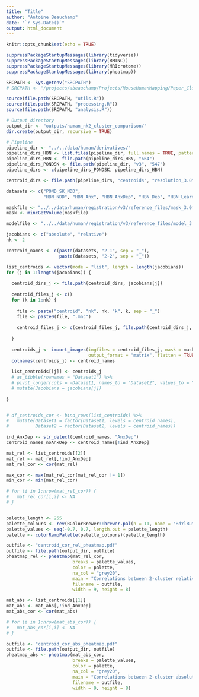 ```yaml
---
title: "Title"
author: "Antoine Beauchamp"
date: "`r Sys.Date()`"
output: html_document
---
```


```r
knitr::opts_chunk$set(echo = TRUE)
```

```r
suppressPackageStartupMessages(library(tidyverse))
suppressPackageStartupMessages(library(RMINC))
suppressPackageStartupMessages(library(MRIcrotome))
suppressPackageStartupMessages(library(pheatmap))
```

```r
SRCPATH <- Sys.getenv("SRCPATH")
# SRCPATH <- "/projects/abeauchamp/Projects/MouseHumanMapping/Paper_ClusteringAutism/main/src"
```

```r
source(file.path(SRCPATH, "utils.R"))
source(file.path(SRCPATH, "processing.R"))
source(file.path(SRCPATH, "analysis.R"))
```

```r
# Output directory
output_dir <- "outputs/human_nk2_cluster_comparison/"
dir.create(output_dir, recursive = TRUE)

# Pipeline 
pipeline_dir <- "../../data/human/derivatives/"
pipeline_dirs_HBN <- list.files(pipeline_dir, full.names = TRUE, pattern = "v3")
pipeline_dirs_HBN <- file.path(pipeline_dirs_HBN, "664")
pipeline_dirs_PONDSK <- file.path(pipeline_dir, "v3", "547")
pipeline_dirs <- c(pipeline_dirs_PONDSK, pipeline_dirs_HBN)

centroid_dirs <- file.path(pipeline_dirs, "centroids", "resolution_3.0")

datasets <- c("POND_SK_NDD",
              "HBN_NDD", "HBN_Anx", "HBN_AnxDep", "HBN_Dep", "HBN_Learn")
```

```r
maskfile <- "../../data/human/registration/v3/reference_files/mask_3.0mm.mnc"
mask <- mincGetVolume(maskfile)

modelfile <- "../../data/human/registration/v3/reference_files/model_3.0mm.mnc"
```

```r
jacobians <- c("absolute", "relative")
nk <- 2

centroid_names <- c(paste(datasets, "2-1", sep = "_"),
                    paste(datasets, "2-2", sep = "_"))

list_centroids <- vector(mode = "list", length = length(jacobians))
for (j in 1:length(jacobians)) {
  
  centroid_dirs_j <- file.path(centroid_dirs, jacobians[j])
  
  centroid_files_j <- c()
  for (k in 1:nk) {
    
    file <- paste("centroid", "nk", nk, "k", k, sep = "_")
    file <- paste0(file, ".mnc")
    
    centroid_files_j <- c(centroid_files_j, file.path(centroid_dirs_j, file))
    
  }
  
  centroids_j <- import_images(imgfiles = centroid_files_j, mask = maskfile,
                               output_format = "matrix", flatten = TRUE, margin = 2)
  colnames(centroids_j) <- centroid_names
  
  list_centroids[[j]] <- centroids_j 
  # as_tibble(rownames = "Dataset1") %>% 
  # pivot_longer(cols = -Dataset1, names_to = "Dataset2", values_to = "Correlation") %>% 
  # mutate(Jacobians = jacobians[j])
  
}


# df_centroids_cor <- bind_rows(list_centroids) %>% 
#   mutate(Dataset1 = factor(Dataset1, levels = centroid_names),
#          Dataset2 = factor(Dataset2, levels = centroid_names))
```

```r
ind_AnxDep <- str_detect(centroid_names, "AnxDep")
centroid_names_noAnxDep <- centroid_names[!ind_AnxDep]

mat_rel <- list_centroids[[2]]
mat_rel <- mat_rel[,!ind_AnxDep]
mat_rel_cor <- cor(mat_rel)

max_cor <- max(mat_rel_cor[mat_rel_cor != 1])
min_cor <- min(mat_rel_cor)

# for (i in 1:nrow(mat_rel_cor)) {
#   mat_rel_cor[i,i] <- NA
# }


palette_length <- 255
palette_colours <- rev(RColorBrewer::brewer.pal(n = 11, name = "RdYlBu"))
palette_values <- seq(-0.7, 0.7, length.out = palette_length)
palette <- colorRampPalette(palette_colours)(palette_length)

outfile <- "centroid_cor_rel_pheatmap.pdf"
outfile <- file.path(output_dir, outfile)
pheatmap_rel <- pheatmap(mat_rel_cor, 
                         breaks = palette_values, 
                         color = palette,
                         na_col = "grey20",
                         main = "Correlations between 2-cluster relative centroids",
                         filename = outfile, 
                         width = 9, height = 8)
```

```r
mat_abs <- list_centroids[[1]]
mat_abs <- mat_abs[,!ind_AnxDep]
mat_abs_cor <- cor(mat_abs)

# for (i in 1:nrow(mat_abs_cor)) {
#   mat_abs_cor[i,i] <- NA
# }

outfile <- "centroid_cor_abs_pheatmap.pdf"
outfile <- file.path(output_dir, outfile)
pheatmap_abs <- pheatmap(mat_abs_cor, 
                         breaks = palette_values, 
                         color = palette,
                         na_col = "grey20",
                         main = "Correlations between 2-cluster absolute centroids",
                         filename = outfile, 
                         width = 9, height = 8)
```
